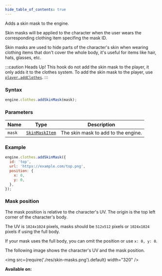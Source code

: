 ```yaml
---
hide_table_of_contents: true
---
```



Adds a skin mask to the engine.

Skin masks will be applied to the character when the user wears the corresponding clothing item specifing the mask ID.

Skin masks are used to hide parts of the character's skin when wearing clothing items that don't cover the whole body, it's useful for items like hair, hats, glasses, etc.

:::caution Heads Up!
This hook do not add the skin mask to the player, it only adds it to the clothes system. To add the skin mask to the player, use [`player.addClothes`](/sdk/managers/player/addClothes).
:::

### Syntax

```js
engine.clothes.addSkinMask(mask);
```

### Parameters

| Name   | Type                                      | Description                         |
| ------ | ----------------------------------------- | ----------------------------------- |
| `mask` | [`SkinMaskItem`](/sdk/types/SkinMaskItem) | The skin mask to add to the engine. |

### Example

```js
engine.clothes.addSkinMask({
  id: 'top',
  url: 'https://example.com/top.png',
  position: {
    x: 0,
    y: 0,
  },
});
```

### Mask position

The mask position is relative to the character's UV. The origin is the top left corner of the character's body.

The UV is `1024x1024` pixels, masks should be `512x512` pixels or `1024x1024` pixels if using the full body.

If your mask uses the full body, you can omit the position or use `x: 0, y: 0`.

The following image shows the character's UV and the mask position.

<img src={require('./res/skin-masks.png').default} width="320" />

**Available on:** <ClientTag />
